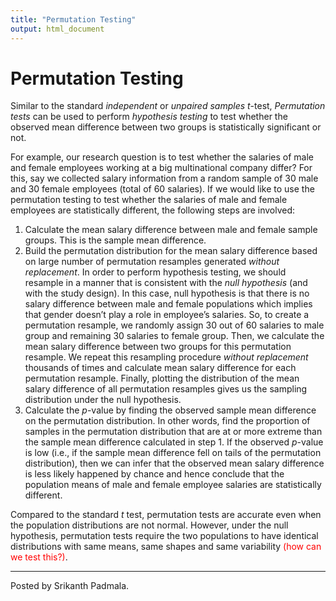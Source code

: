 ```yaml
---
title: "Permutation Testing"
output: html_document
---
```


# Permutation Testing

Similar to the standard *independent* or *unpaired samples* *t*-test, *Permutation tests* can be used to perform *hypothesis testing* to test whether the observed mean difference between two groups is statistically significant or not.

For example, our research question is to test whether the salaries of male and female employees working at a big multinational company differ? For this, say we collected salary information from a random sample of $30$ male and $30$ female employees (total of $60$ salaries). If we would like to use the permutation testing to test whether the salaries of male and female employees are statistically different, the following steps are involved:

1. Calculate the mean salary difference between male and female sample groups. This is the sample mean difference.
2. Build the permutation distribution for the mean salary difference based on large number of permutation resamples generated *without replacement*. In order to perform hypothesis testing, we should resample in a manner that is consistent with the *null hypothesis* (and with the study design). In this case, null hypothesis is that there is no salary difference between male and female populations which implies that gender doesn’t play a role in employee’s salaries. So, to create a permutation resample, we randomly assign $30$ out of $60$ salaries to male group and remaining $30$ salaries to female group. Then, we calculate the mean salary difference between two groups for this permutation resample. We repeat this resampling procedure *without replacement* thousands of times and calculate mean salary difference for each permutation resample. Finally, plotting the distribution of the mean salary difference of all permutation resamples gives us the sampling distribution under the null hypothesis.
3. Calculate the *p*-value by finding the observed sample mean difference on the permutation distribution. In other words, find the proportion of samples in the permutation distribution that are at or more extreme than the sample mean difference calculated in step $1$. If the observed *p*-value is low (i.e., if the sample mean difference fell on tails of the permutation distribution), then we can infer that the observed mean salary difference is less likely happened by chance and hence conclude that the population means of male and female employee salaries are statistically different.

Compared to the standard *t* test, permutation tests are accurate even when the population distributions are not normal. However, under the null hypothesis, permutation tests require the two populations to have identical distributions with same means, same shapes and same variability <span style="color:red">(how can we test this?)</span>.

***

Posted by Srikanth Padmala.